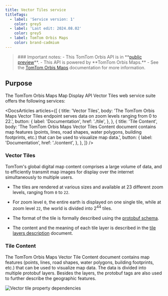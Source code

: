 ```yaml
---
title: Vector Tiles service
titleTags:
  - label: 'Service version: 1'
    color: grey5
  - label: 'Last edit: 2024.08.02'
    color: grey5
  - label: TomTom Orbis Maps
    color: brand-cadmium
---
```


<Blockquote type="announcement" hasIcon>
### Important notes:
- This TomTom Orbis API is in **<a href="https://developer.tomtom.com/public-preview">public preview</a>**.
- This API is powered by **TomTom Orbis Maps.**
- See the <a href="/tomtom-orbis-maps/documentation/introduction">TomTom Orbis Maps</a> documentation for more information.
</Blockquote>

## Purpose  

The TomTom Orbis Maps Map Display API Vector Tiles web service suite offers the following services:

<DocsArticles
  articles={[
    {
      title: 'Vector Tiles',
      body: 'The TomTom Orbis Maps Vector Tiles endpoint serves data on zoom levels ranging from 0 to 22.',
      button: {
        label: 'Documentation',
        href: './tile',
      },
    },
    {
      title: 'Tile Content',
      body: 'The TomTom Orbis Maps Vector Tiles Content document contains map features (points, lines, road shapes, water polygons, building footprints, etc.) that can be used to visualize map data.',
      button: {
        label: 'Documentation',
        href: './content',
      },
    },
  ]}
/>  

### Vector Tiles  

TomTom's global digital map content comprises a large volume of data, and to efficiently transmit map images for display over the internet simultaneously to multiple users.

- The tiles are rendered at various sizes and available at 23 different zoom levels, ranging from `0` to `22`.
- For zoom level `0`, the entire earth is displayed on one single tile, while at zoom level `22`, the world is divided into 2<sup>44</sup> tiles.

- The format of the tile is formally described using the  [protobuf schema](./content#schema-data).
- The content and the meaning of each tile layer is described in the  [tile layers description](./content#tile-layers) document.

### Tile Content  

The TomTom Orbis Maps Vector Tile Content document contains map features (points, lines, road shapes, water polygons, building footprints, etc.) that can be used to visualize map data. The data is divided into multiple protobuf layers. Besides the layers, the protobuf tags are also used to further describe the geographic features.  

![Vector tile property dependencies](https://developer.tomtom.com/assets/images/ProtobufSchemaPNGBig.png)
